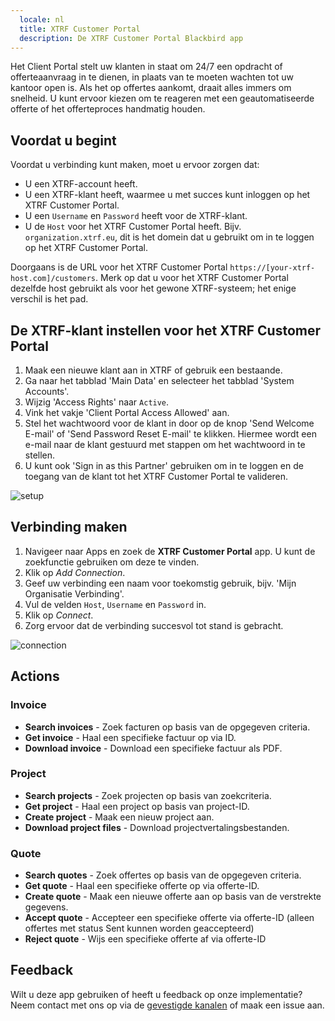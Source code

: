 ```yaml
---
  locale: nl
  title: XTRF Customer Portal
  description: De XTRF Customer Portal Blackbird app
---
```


<LinkCard title="View on Github" target="_blank" href="https://github.com/bb-io/XTRF-Customer-portal" icon="github" />

Het Client Portal stelt uw klanten in staat om 24/7 een opdracht of offerteaanvraag in te dienen, in plaats van te moeten wachten tot uw kantoor open is. Als het op offertes aankomt, draait alles immers om snelheid. U kunt ervoor kiezen om te reageren met een geautomatiseerde offerte of het offerteproces handmatig houden.

## Voordat u begint

Voordat u verbinding kunt maken, moet u ervoor zorgen dat:

- U een XTRF-account heeft.
- U een XTRF-klant heeft, waarmee u met succes kunt inloggen op het XTRF Customer Portal.
- U een `Username` en `Password` heeft voor de XTRF-klant.
- U de `Host` voor het XTRF Customer Portal heeft. Bijv. `organization.xtrf.eu`, dit is het domein dat u gebruikt om in te loggen op het XTRF Customer Portal.

Doorgaans is de URL voor het XTRF Customer Portal `https://[your-xtrf-host.com]/customers`. Merk op dat u voor het XTRF Customer Portal dezelfde host gebruikt als voor het gewone XTRF-systeem; het enige verschil is het pad.

## De XTRF-klant instellen voor het XTRF Customer Portal

1. Maak een nieuwe klant aan in XTRF of gebruik een bestaande.
2. Ga naar het tabblad 'Main Data' en selecteer het tabblad 'System Accounts'.
3. Wijzig 'Access Rights' naar `Active`.
4. Vink het vakje 'Client Portal Access Allowed' aan.
5. Stel het wachtwoord voor de klant in door op de knop 'Send Welcome E-mail' of 'Send Password Reset E-mail' te klikken. Hiermee wordt een e-mail naar de klant gestuurd met stappen om het wachtwoord in te stellen.
6. U kunt ook 'Sign in as this Partner' gebruiken om in te loggen en de toegang van de klant tot het XTRF Customer Portal te valideren.

![setup](https://raw.githubusercontent.com/bb-io/XTRF-Customer-portal/main//image/README/setup.png)

## Verbinding maken

1. Navigeer naar Apps en zoek de **XTRF Customer Portal** app. U kunt de zoekfunctie gebruiken om deze te vinden.
2. Klik op _Add Connection_.
3. Geef uw verbinding een naam voor toekomstig gebruik, bijv. 'Mijn Organisatie Verbinding'.
4. Vul de velden `Host`, `Username` en `Password` in.
5. Klik op _Connect_.
6. Zorg ervoor dat de verbinding succesvol tot stand is gebracht.

![connection](https://raw.githubusercontent.com/bb-io/XTRF-Customer-portal/main//image/README/connection.png)

## Actions

### Invoice

- **Search invoices** - Zoek facturen op basis van de opgegeven criteria.
- **Get invoice** - Haal een specifieke factuur op via ID.
- **Download invoice** - Download een specifieke factuur als PDF.

### Project

- **Search projects** - Zoek projecten op basis van zoekcriteria.
- **Get project** - Haal een project op basis van project-ID.
- **Create project** - Maak een nieuw project aan.
- **Download project files** - Download projectvertalingsbestanden.

### Quote

- **Search quotes** - Zoek offertes op basis van de opgegeven criteria.
- **Get quote** - Haal een specifieke offerte op via offerte-ID.
- **Create quote** - Maak een nieuwe offerte aan op basis van de verstrekte gegevens.
- **Accept quote** - Accepteer een specifieke offerte via offerte-ID (alleen offertes met status Sent kunnen worden geaccepteerd)
- **Reject quote** - Wijs een specifieke offerte af via offerte-ID

## Feedback

Wilt u deze app gebruiken of heeft u feedback op onze implementatie? Neem contact met ons op via de [gevestigde kanalen](https://www.blackbird.io/) of maak een issue aan.